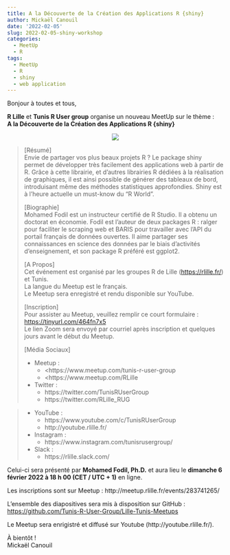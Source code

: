 ```yaml
---
title: A la Découverte de la Création des Applications R {shiny}
author: Mickaël Canouil
date: '2022-02-05'
slug: 2022-02-05-shiny-workshop
categories:
  - MeetUp
  - R
tags:
  - MeetUp
  - R
  - shiny
  - web application
---
```



Bonjour à toutes et tous,
 
**R Lille** et **Tunis R User group** organise un nouveau MeetUp sur le thème :  
**A la Découverte de la Création des Applications R {shiny}**

<!-- <center>
<iframe width="560" height="315" src="https://www.youtube.com/embed/" title="YouTube video player" frameborder="0" allow="accelerometer; autoplay; clipboard-write; encrypted-media; gyroscope; picture-in-picture" allowfullscreen></iframe>
</center> -->
<center>
![](images/2022-02-24.png)
</center>
  
> \[Résumé\]  
> Envie de partager vos plus beaux projets R ? Le package shiny permet de développer très facilement des applications web à partir de R. Grâce à cette librairie, et d'autres librairies R dédiées à la réalisation de graphiques, il est ainsi possible de générer des tableaux de bord, introduisant même des méthodes statistiques approfondies.
> Shiny est à l'heure actuelle un must-know du "R World".
> 
> \[Biographie\]  
> Mohamed Fodil est un instructeur certifié de R Studio. Il a obtenu un doctorat en économie.
> Fodil est l'auteur de deux packages R : ralger pour faciliter le scraping web et BARIS pour travailler avec l'API du portail français de données ouvertes.
> Il aime partager ses connaissances en science des données par le biais d'activités d'enseignement, et son package R préféré est ggplot2.
> 
> \[A Propos\]  
> Cet événement est organisé par les groupes R de Lille
> (<https://rlille.fr/>) et Tunis.  
> La langue du Meetup est le français.  
> Le Meetup sera enregistré et rendu disponible sur YouTube.
> 
> \[Inscription\]  
> Pour assister au Meetup, veuillez remplir ce court formulaire :
> <https://tinyurl.com/464fn7x5>  
> Le lien Zoom sera envoyé par courriel après inscription et quelques
> jours avant le début du Meetup.
> 
> \[Média Sociaux\]  
> 
> - Meetup : 
>   - <https://www.meetup.com/tunis-r-user-group
>   - <https://www.meetup.com/RLille
> 
> - Twitter :
>     - https://twitter.com/TunisRUserGroup
>     - https://twitter.com/RLille_RUG

> - YouTube :
>     - https://www.youtube.com/c/TunisRUserGroup
>     - http://youtube.rlille.fr/
> 
> - Instagram :
>     - https://www.instagram.com/tunisrusergroup/
> 
> - Slack :
>     - https://rlille.slack.com/
> 

Celui-ci sera présenté par **Mohamed Fodil, Ph.D.** et aura lieu le **dimanche 6 février 2022 à 18 h 00 (CET / UTC + 1)** en ligne.

Les inscriptions sont sur Meetup : http://meetup.rlille.fr/events/283741265/

L'ensemble des diapositives sera mis à disposition sur GitHub : [https://github.com/Tunis-R-User-Group/Lille-Tunis-Meetups](https://github.com/Tunis-R-User-Group/Lille-Tunis-Meetups/tree/main/meetups/2022-02-26/materials)

Le Meetup sera enrigistré et diffusé sur Youtube (http://youtube.rlille.fr/).

À bientôt !  
Mickaël Canouil
